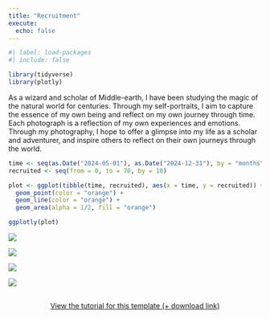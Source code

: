 ```yaml
---
title: "Recruitment"
execute: 
  echo: false  
---
```


```r
#| label: load-packages
#| include: false

library(tidyverse)
library(plotly)
```


As a wizard and scholar of Middle-earth, I have been studying the magic of the natural world for centuries. Through my self-portraits, I aim to capture the essence of my own being and reflect on my own journey through time. Each photograph is a reflection of my own experiences and emotions. Through my photography, I hope to offer a glimpse into my life as a scholar and adventurer, and inspire others to reflect on their own journeys through the world.

```r
time <- seq(as.Date("2024-05-01"), as.Date("2024-12-31"), by = "months")
recruited <- seq(from = 0, to = 70, by = 10)

plot <- ggplot(tibble(time, recruited), aes(x = time, y = recruited)) +
  geom_point(color = "orange") +
  geom_line(color = "orange") + 
  geom_area(alpha = 1/2, fill = "orange")

ggplotly(plot)
```



::: {layout-ncol=2}

![](gandalf_image_1.jpg)

![](gandalf_image_2.jpg)

![](gandalf_image_3.jpg)

![](gandalf_image_4.jpg)

:::


```{=html}
<div  style="margin: 30px; text-align: center;">
<a class="btn btn-primary" href="https://www.marvinschmitt.com/blog/website-tutorial-quarto/" role="button" target="_blank" style="padding: 15px 30px;">View the tutorial for this template (+ download link)</a>
</div>
```